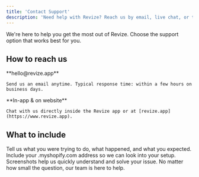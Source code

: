 ```yaml
---
title: 'Contact Support'
description: 'Need help with Revize? Reach us by email, live chat, or through our website.'
---
```


<Note>
  We're here to help you get the most out of Revize. Choose the support option that works best for you.
</Note>

## How to reach us

<CardGroup cols={2}>
  <Card title="Email Support" icon="envelope" color="#10b981">
    **hello@revize.app**

    Send us an email anytime. Typical response time: within a few hours on business days.
  </Card>
  <Card title="Live Chat" icon="comments" color="#3b82f6" href="javascript:Intercom('show')">
    **In-app & on website**

    Chat with us directly inside the Revize app or at [revize.app](https://www.revize.app).
  </Card>
</CardGroup>

## What to include

<Steps>
  <Step title="Describe your issue">
    Tell us what you were trying to do, what happened, and what you expected.
  </Step>
  <Step title="Share your store URL">
    Include your .myshopify.com address so we can look into your setup.
  </Step>
  <Step title="Add screenshots if possible">
    Screenshots help us quickly understand and solve your issue.
  </Step>
</Steps>

<Note>
  No matter how small the question, our team is here to help.
</Note>
